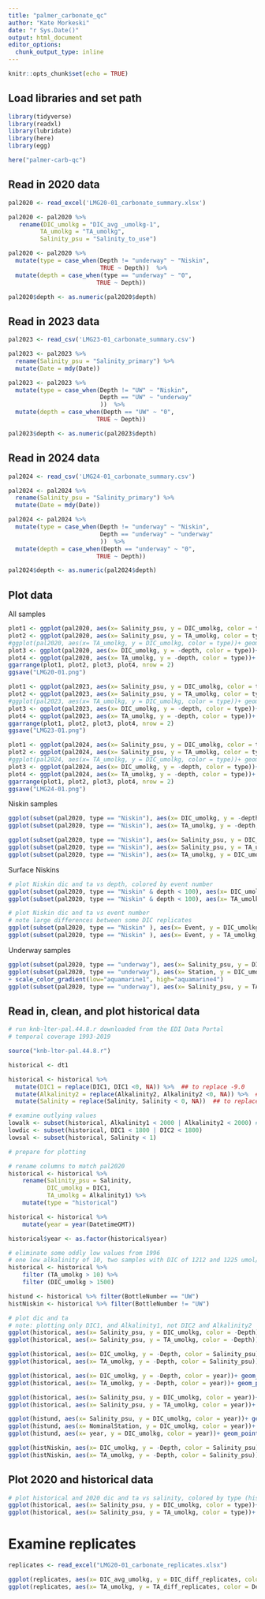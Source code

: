 ---
title: "palmer_carbonate_qc"
author: "Kate Morkeski"
date: "r Sys.Date()"
output: html_document
editor_options: 
  chunk_output_type: inline
---

```{r setup, include=FALSE}
knitr::opts_chunk$set(echo = TRUE)
```

## Load libraries and set path

```{r}

library(tidyverse)
library(readxl)
library(lubridate)
library(here)
library(egg)

here("palmer-carb-qc")

```
## Read in 2020 data

```{r}

pal2020 <- read_excel('LMG20-01_carbonate_summary.xlsx')

pal2020 <- pal2020 %>%
   rename(DIC_umolkg = "DIC_avg _umolkg-1",
         TA_umolkg = "TA_umolkg",
         Salinity_psu = "Salinity_to_use") 

pal2020 <- pal2020 %>%
  mutate(type = case_when(Depth != "underway" ~ "Niskin",
                          TRUE ~ Depth))  %>%
  mutate(depth = case_when(type == "underway" ~ "0",
                         TRUE ~ Depth))  

pal2020$depth <- as.numeric(pal2020$depth)

```

## Read in 2023 data

```{r}

pal2023 <- read_csv('LMG23-01_carbonate_summary.csv')

pal2023 <- pal2023 %>%
  rename(Salinity_psu = "Salinity_primary") %>%
  mutate(Date = mdy(Date))

pal2023 <- pal2023 %>%
  mutate(type = case_when(Depth != "UW" ~ "Niskin",
                          Depth == "UW" ~ "underway"
                          ))  %>%
  mutate(depth = case_when(Depth == "UW" ~ "0",
                         TRUE ~ Depth))  

pal2023$depth <- as.numeric(pal2023$depth)

```

## Read in 2024 data

```{r}

pal2024 <- read_csv('LMG24-01_carbonate_summary.csv')

pal2024 <- pal2024 %>%
  rename(Salinity_psu = "Salinity_primary") %>%
  mutate(Date = mdy(Date))

pal2024 <- pal2024 %>%
  mutate(type = case_when(Depth != "underway" ~ "Niskin",
                          Depth == "underway" ~ "underway"
                          ))  %>%
  mutate(depth = case_when(Depth == "underway" ~ "0",
                         TRUE ~ Depth))  

pal2024$depth <- as.numeric(pal2024$depth)

```
## Plot data

All samples

```{r}
  
plot1 <- ggplot(pal2020, aes(x= Salinity_psu, y = DIC_umolkg, color = type))+ geom_point()+labs(title = "LMG20-01")+theme(legend.position="none")
plot2 <- ggplot(pal2020, aes(x= Salinity_psu, y = TA_umolkg, color = type))+ geom_point()+theme(legend.position="top")
#ggplot(pal2020, aes(x= TA_umolkg, y = DIC_umolkg, color = type))+ geom_point()+labs(title = "LMG20-01")
plot3 <- ggplot(pal2020, aes(x= DIC_umolkg, y = -depth, color = type))+ geom_point()+theme(legend.position="none")
plot4 <- ggplot(pal2020, aes(x= TA_umolkg, y = -depth, color = type))+ geom_point()+theme(legend.position="none")
ggarrange(plot1, plot2, plot3, plot4, nrow = 2)
ggsave("LMG20-01.png")

plot1 <- ggplot(pal2023, aes(x= Salinity_psu, y = DIC_umolkg, color = type))+ geom_point()+labs(title = "LMG23-01")+theme(legend.position="none")
plot2 <- ggplot(pal2023, aes(x= Salinity_psu, y = TA_umolkg, color = type))+ geom_point()+theme(legend.position="top")
#ggplot(pal2023, aes(x= TA_umolkg, y = DIC_umolkg, color = type))+ geom_point()+labs(title = "LMG23-01")
plot3 <- ggplot(pal2023, aes(x= DIC_umolkg, y = -depth, color = type))+ geom_point()+theme(legend.position="none")
plot4 <- ggplot(pal2023, aes(x= TA_umolkg, y = -depth, color = type))+ geom_point()+theme(legend.position="none")
ggarrange(plot1, plot2, plot3, plot4, nrow = 2)
ggsave("LMG23-01.png")

plot1 <- ggplot(pal2024, aes(x= Salinity_psu, y = DIC_umolkg, color = type))+ geom_point()+labs(title = "LMG24-01")+theme(legend.position="none")
plot2 <- ggplot(pal2024, aes(x= Salinity_psu, y = TA_umolkg, color = type))+ geom_point()+theme(legend.position="top")
#ggplot(pal2024, aes(x= TA_umolkg, y = DIC_umolkg, color = type))+ geom_point()+labs(title = "LMG24-01")
plot3 <- ggplot(pal2024, aes(x= DIC_umolkg, y = -depth, color = type))+ geom_point()+theme(legend.position="none")
plot4 <- ggplot(pal2024, aes(x= TA_umolkg, y = -depth, color = type))+ geom_point()+theme(legend.position="none")
ggarrange(plot1, plot2, plot3, plot4, nrow = 2)
ggsave("LMG24-01.png")


```
Niskin samples

```{r}

ggplot(subset(pal2020, type == "Niskin"), aes(x= DIC_umolkg, y = -depth, color = Salinity_psu))+ geom_point() + scale_color_gradient(low="yellow", high="red")
ggplot(subset(pal2020, type == "Niskin"), aes(x= TA_umolkg, y = -depth, color = Salinity_psu))+ geom_point() + scale_color_gradient(low="yellow", high="red")

ggplot(subset(pal2020, type == "Niskin"), aes(x= Salinity_psu, y = DIC_umolkg, color = Event)) + geom_point() + scale_color_gradient(low="yellow", high="red")
ggplot(subset(pal2020, type == "Niskin"), aes(x= Salinity_psu, y = TA_umolkg, color = Event)) + geom_point() + scale_color_gradient(low="yellow", high="red")
ggplot(subset(pal2020, type == "Niskin"), aes(x= TA_umolkg, y = DIC_umolkg, color = Event)) + geom_point() + scale_color_gradient(low="yellow", high="red")

```

Surface Niskins

```{r}
# plot Niskin dic and ta vs depth, colored by event number
ggplot(subset(pal2020, type == "Niskin" & depth < 100), aes(x= DIC_umolkg, y = -depth, color = Event))+ geom_point() + scale_color_gradient(low="yellow", high="red")
ggplot(subset(pal2020, type == "Niskin" & depth < 100), aes(x= TA_umolkg, y = -depth, color = Event))+ geom_point() + scale_color_gradient(low="yellow", high="red")

# plot Niskin dic and ta vs event number 
# note large differences between some DIC replicates
ggplot(subset(pal2020, type == "Niskin" ), aes(x= Event, y = DIC_umolkg, color = depth))+ geom_point() + scale_color_gradient(low="orange", high="red")
ggplot(subset(pal2020, type == "Niskin" ), aes(x= Event, y = TA_umolkg, color = depth))+ geom_point() + scale_color_gradient(low="orange", high="red")

```

Underway samples

```{r}

ggplot(subset(pal2020, type == "underway"), aes(x= Salinity_psu, y = DIC_umolkg, color = Event))+ geom_point() 
ggplot(subset(pal2020, type == "underway"), aes(x= Station, y = DIC_umolkg))+ geom_point()
+ scale_color_gradient(low="aquamarine1", high="aquamarine4")
ggplot(subset(pal2020, type == "underway"), aes(x= Salinity_psu, y = TA_umolkg, color = Event))+ geom_point() + scale_color_gradient(low="aquamarine1", high="aquamarine4")

```
## Read in, clean, and plot historical data

```{r}

# run knb-lter-pal.44.8.r downloaded from the EDI Data Portal
# temporal coverage 1993-2019

source("knb-lter-pal.44.8.r")

historical <- dt1 

historical <- historical %>%
  mutate(DIC1 = replace(DIC1, DIC1 <0, NA)) %>%  ## to replace -9.0
  mutate(Alkalinity2 = replace(Alkalinity2, Alkalinity2 <0, NA)) %>%  ## to replace -999 
  mutate(Salinity = replace(Salinity, Salinity < 0, NA))  ## to replace -999

# examine outlying values
lowalk <- subset(historical, Alkalinity1 < 2000 | Alkalinity2 < 2000) # note one observation Alkalinity.1 = 10 umol/kg
lowdic <- subset(historical, DIC1 < 1800 | DIC2 < 1800)
lowsal <- subset(historical, Salinity < 1)

# prepare for plotting

# rename columns to match pal2020
historical <- historical %>% 
    rename(Salinity_psu = Salinity,
           DIC_umolkg = DIC1,
           TA_umolkg = Alkalinity1) %>% 
    mutate(type = "historical") 

historical <- historical %>% 
    mutate(year = year(DatetimeGMT))

historical$year <- as.factor(historical$year)

# eliminate some oddly low values from 1996 
# one low alkalinity of 10, two samples with DIC of 1212 and 1225 umol/kg
historical <- historical %>% 
    filter (TA_umolkg > 10) %>%
    filter (DIC_umolkg > 1500)

histund <- historical %>% filter(BottleNumber == "UW")
histNiskin <- historical %>% filter(BottleNumber != "UW")
```


```{r} 

# plot dic and ta 
# note: plotting only DIC1, and Alkalinity1, not DIC2 and Alkalinity2
ggplot(historical, aes(x= Salinity_psu, y = DIC_umolkg, color = -Depth))+ geom_point()
ggplot(historical, aes(x= Salinity_psu, y = TA_umolkg, color = -Depth))+ geom_point()

ggplot(historical, aes(x= DIC_umolkg, y = -Depth, color = Salinity_psu))+ geom_point()
ggplot(historical, aes(x= TA_umolkg, y = -Depth, color = Salinity_psu))+ geom_point()

ggplot(historical, aes(x= DIC_umolkg, y = -Depth, color = year))+ geom_point()
ggplot(historical, aes(x= TA_umolkg, y = -Depth, color = year))+ geom_point()

ggplot(historical, aes(x= Salinity_psu, y = DIC_umolkg, color = year))+ geom_point()+scale_fill_discrete(year)
ggplot(historical, aes(x= Salinity_psu, y = TA_umolkg, color = year))+ geom_point()

ggplot(histund, aes(x= Salinity_psu, y = DIC_umolkg, color = year))+ geom_point()+scale_fill_discrete(year)
ggplot(histund, aes(x= NominalStation, y = DIC_umolkg, color = year))+ geom_point()+scale_fill_discrete(year)
ggplot(histund, aes(x= year, y = DIC_umolkg, color = year))+ geom_point()+scale_fill_discrete(year)

ggplot(histNiskin, aes(x= DIC_umolkg, y = -Depth, color = Salinity_psu))+ geom_point()
ggplot(histNiskin, aes(x= TA_umolkg, y = -Depth, color = Salinity_psu))+ geom_point()

```

## Plot 2020 and historical data

```{r}

# plot historical and 2020 dic and ta vs salinity, colored by type (historical, Niskin 2020, underway 2020)
ggplot(historical, aes(x= Salinity_psu, y = DIC_umolkg, color = type))+ geom_point() +geom_point(data = pal2020 )
ggplot(historical, aes(x= Salinity_psu, y = TA_umolkg, color = type))+ geom_point() +geom_point(data = pal2020 )

```
# Examine replicates

```{r}

replicates <- read_excel("LMG20-01_carbonate_replicates.xlsx")

ggplot(replicates, aes(x= DIC_avg_umolkg, y = DIC_diff_replicates, color = Depth))+ geom_point()
ggplot(replicates, aes(x= TA_umolkg, y = TA_diff_replicates, color = Depth))+ geom_point()

```

